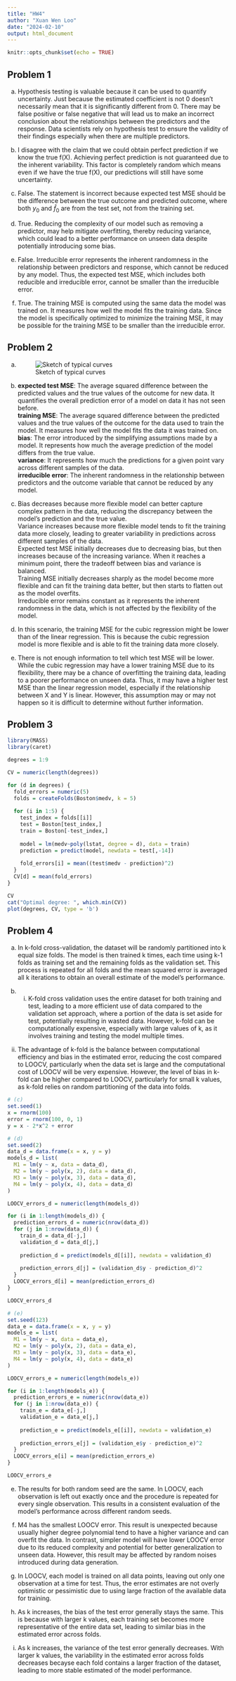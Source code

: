 ```yaml
---
title: "HW4"
author: "Xuan Wen Loo"
date: "2024-02-10"
output: html_document
---
```


```r
knitr::opts_chunk$set(echo = TRUE)
```

## Problem 1

(a) Hypothesis testing is valuable because it can be used to quantify uncertainty. Just because the estimated coefficient is not 0 doesn't necessarily mean that it is significantly different from 0. There may be false positive or false negative that will lead us to make an incorrect conclusion about the relationships between the predictors and the response. Data scientists rely on hypothesis test to ensure the validity of their findings especially when there are multiple predictors.

(b) I disagree with the claim that we could obtain perfect prediction if we know the true f(X). Achieving perfect prediction is not guaranteed due to the inherent variability. This factor is completely random which means even if we have the true f(X), our predictions will still have some uncertainty.

(c) False. The statement is incorrect because expected test MSE should be the difference between the true outcome and predicted outcome, where both $y_0$ and $\hat{f}_0$ are from the test set, not from the training set.

(d) True. Reducing the complexity of our model such as removing a predictor, may help mitigate overfitting, thereby reducing variance, which could lead to a better performance on unseen data despite potentially introducing some bias.

(e) False. Irreducible error represents the inherent randomness in the relationship between predictors and response, which cannot be reduced by any model. Thus, the expected test MSE, which includes both reducible and irreducible error, cannot be smaller than the irreducible error.

(f) True. The training MSE is computed using the same data the model was trained on. It measures how well the model fits the training data. Since the model is specifically optimized to minimize the training MSE, it may be possible for the training MSE to be smaller than the irreducible error. 

## Problem 2
(a) ![Sketch of typical curves](/Users/xuanwen/Downloads/Q2(a)_sketch.jpeg)

(b) **expected test MSE**: The average squared difference between the predicted values and the true values of the outcome for new data. It quantifies the overall prediction error of a model on data it has not seen before.   
**training MSE**: The average squared difference between the predicted values and the true values of the outcome for the data used to train the model. It measures how well the model fits the data it was trained on.
**bias**: The error introduced by the simplifying assumptions made by a model. It represents how much the average prediction of the model differs from the true value.    
**variance**: It represents how much the predictions for a given point vary across different samples of the data.    
**irreducible error**: The inherent randomness in the relationship between predictors and the outcome variable that cannot be reduced by any model.

(c) Bias decreases because more flexible model can better capture complex pattern in the data, reducing the discrepancy between the model's prediction and the true value.    
Variance increases because more flexible model tends to fit the training data more closely, leading to greater variability in predictions across different samples of the data.   
Expected test MSE initially decreases due to decreasing bias, but then increases because of the increasing variance. When it reaches a minimum point, there the tradeoff between bias and variance is balanced.   
Training MSE initially decreases sharply as the model become more flexible and can fit the training data better, but then starts to flatten out as the model overfits.   
Irreducible error remains constant as it represents the inherent randomness in the data, which is not affected by the flexibility of the model.

(d) In this scenario, the training MSE for the cubic regression might be lower than of the linear regression. This is because the cubic regression model is more flexible and is able to fit the training data more closely.

(e) There is not enough information to tell which test MSE will be lower. While the cubic regression may have a lower training MSE due to its flexibility, there may be a chance of overfitting the training data, leading to a poorer performance on unseen data. Thus, it may have a higher test MSE than the linear regression model, especially if the relationship between X and Y is linear. However, this assumption may or may not happen so it is difficult to determine without further information.

## Problem 3

```r
library(MASS)
library(caret)

degrees = 1:9

CV = numeric(length(degrees))

for (d in degrees) {
  fold_errors = numeric(5)
  folds = createFolds(Boston$medv, k = 5)
  
  for (i in 1:5) {
    test_index = folds[[i]]
    test = Boston[test_index,]
    train = Boston[-test_index,]
    
    model = lm(medv~poly(lstat, degree = d), data = train)
    prediction = predict(model, newdata = test[,-14])
    
    fold_errors[i] = mean((test$medv - prediction)^2)
  }
  CV[d] = mean(fold_errors)
}

CV
cat("Optimal degree: ", which.min(CV))
plot(degrees, CV, type = 'b')
```


## Problem 4

(a) In k-fold cross-validation, the dataset will be randomly partitioned into k equal size folds. The model is then trained k times, each time using k-1 folds as training set and the remaining folds as the validation set. This process is repeated for all folds and the mean squared error is averaged all k iterations to obtain an overall estimate of the model's performance.

(b) i. K-fold cross validation uses the entire dataset for both training and test, leading to a more efficient use of data compared to the validation set approach, where a portion of the data is set aside for test, potentially resulting in wasted data. However, k-fold can be computationally expensive, especially with large values of k, as it involves training and testing the model multiple times.   
ii. The advantage of k-fold is the balance between computational efficiency and bias in the estimated error, reducing the cost compared to LOOCV, particularly when the data set is large and the computational cost of LOOCV will be very expensive. However, the level of bias in k-fold can be higher compared to LOOCV, particularly for small k values, as k-fold relies on random partitioning of the data into folds.

```r
# (c)
set.seed(1)
x = rnorm(100)
error = rnorm(100, 0, 1)
y = x - 2*x^2 + error
```

```r
# (d)
set.seed(2)
data_d = data.frame(x = x, y = y)
models_d = list(
  M1 = lm(y ~ x, data = data_d),
  M2 = lm(y ~ poly(x, 2), data = data_d),
  M3 = lm(y ~ poly(x, 3), data = data_d),
  M4 = lm(y ~ poly(x, 4), data = data_d)
)

LOOCV_errors_d = numeric(length(models_d))

for (i in 1:length(models_d)) {
  prediction_errors_d = numeric(nrow(data_d))
  for (j in 1:nrow(data_d)) {
    train_d = data_d[-j,]
    validation_d = data_d[j,]
    
    prediction_d = predict(models_d[[i]], newdata = validation_d)
    
    prediction_errors_d[j] = (validation_d$y - prediction_d)^2
  }
  LOOCV_errors_d[i] = mean(prediction_errors_d)
}

LOOCV_errors_d
```

```r
# (e)
set.seed(123)
data_e = data.frame(x = x, y = y)
models_e = list(
  M1 = lm(y ~ x, data = data_e),
  M2 = lm(y ~ poly(x, 2), data = data_e),
  M3 = lm(y ~ poly(x, 3), data = data_e),
  M4 = lm(y ~ poly(x, 4), data = data_e)
)

LOOCV_errors_e = numeric(length(models_e))

for (i in 1:length(models_e)) {
  prediction_errors_e = numeric(nrow(data_e))
  for (j in 1:nrow(data_e)) {
    train_e = data_e[-j,]
    validation_e = data_e[j,]
    
    prediction_e = predict(models_e[[i]], newdata = validation_e)
    
    prediction_errors_e[j] = (validation_e$y - prediction_e)^2
  }
  LOOCV_errors_e[i] = mean(prediction_errors_e)
}

LOOCV_errors_e
```

(e) The results for both random seed are the same. In LOOCV, each observation is left out exactly once and the procedure is repeated for every single observation. This results in a consistent evaluation of the model's performance across different random seeds.

(f) M4 has the smallest LOOCV error. This result is unexpected because usually higher degree polynomial tend to have a higher variance and can overfit the data. In contrast, simpler model will have lower LOOCV error due to its reduced complexity and potential for better generalization to unseen data. However, this result may be affected by random noises introduced during data generation.

(g) In LOOCV, each model is trained on all data points, leaving out only one observation at a time for test. Thus, the error estimates are not overly optimistic or pessimistic due to using large fraction of the available data for training.

(h) As k increases, the bias of the test error generally stays the same. This is because with larger k values, each training set becomes more representative of the entire data set, leading to similar bias in the estimated error across folds.

(i) As k increases, the variance of the test error generally decreases. With larger k values, the variability in the estimated error across folds decreases becayse each fold contains a larger fraction of the dataset, leading to more stable estimated of the model performance.